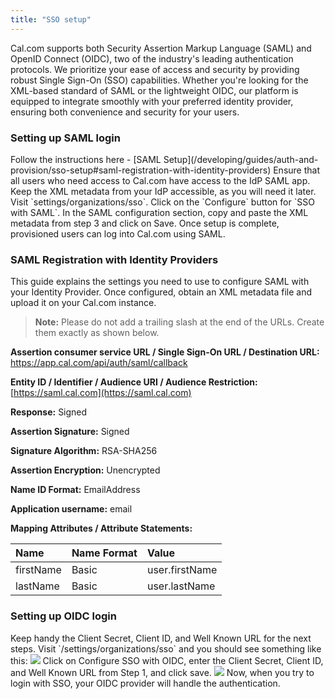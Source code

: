 ```yaml
---
title: "SSO setup"
---
```


Cal.com supports both Security Assertion Markup Language (SAML) and OpenID Connect (OIDC), two of the industry's leading authentication protocols. We prioritize your ease of access and security by providing robust Single Sign-On (SSO) capabilities. Whether you're looking for the XML-based standard of SAML or the lightweight OIDC, our platform is equipped to integrate smoothly with your preferred identity provider, ensuring both convenience and security for your users.

### Setting up SAML login

<Steps>
    <Step title="Create a SAML application with your Identity Provider (IdP)">
        Follow the instructions here - [SAML Setup](/developing/guides/auth-and-provision/sso-setup#saml-registration-with-identity-providers)
    </Step>
    <Step title="Configure access to the IdP SAML app">
        Ensure that all users who need access to Cal.com have access to the IdP SAML app.
    </Step>
    <Step title="Retrieve XML metadata from your IdP">
        Keep the XML metadata from your IdP accessible, as you will need it later.
    </Step>
    <Step title="Log in to your Organization Admin account">
        Visit `settings/organizations/sso`.
    </Step>
    <Step title="Configure SSO with SAML">
        Click on the `Configure` button for `SSO with SAML`.
    </Step>
    <Step title="Paste the XML metadata and Save">
        In the SAML configuration section, copy and paste the XML metadata from step 3 and click on Save.
    </Step>
    <Step title="Your users can now log into Cal using SAML">
        Once setup is complete, provisioned users can log into Cal.com using SAML.
    </Step>
</Steps>

### SAML Registration with Identity Providers

This guide explains the settings you need to use to configure SAML with your Identity Provider. Once configured, obtain an XML metadata file and upload it on your Cal.com instance.

> **Note:** Please do not add a trailing slash at the end of the URLs. Create them exactly as shown below.

**Assertion consumer service URL / Single Sign-On URL / Destination URL:** https://app.cal.com/api/auth/saml/callback

**Entity ID / Identifier / Audience URI / Audience Restriction:** [https://saml.cal.com](https://saml.cal.com)

**Response:** Signed

**Assertion Signature:** Signed

**Signature Algorithm:** RSA-SHA256

**Assertion Encryption:** Unencrypted

**Name ID Format:** EmailAddress

**Application username:** email

**Mapping Attributes / Attribute Statements:**

| Name      | Name Format | Value          |
|:----------|:------------|:---------------|
| firstName | Basic       | user.firstName |
| lastName  | Basic       | user.lastName  |

### Setting up OIDC login

<Steps>
    <Step title="Gather necessary credentials">
        Keep handy the Client Secret, Client ID, and Well Known URL for the next steps.
    </Step>
    <Step title="Log in and go to Organization SSO Settings">
        Visit `/settings/organizations/sso` and you should see something like this:
        <img src="/images/i1600x900-8ufcUyCOVwV6_hdudno.png" />
    </Step>
    <Step title="Configure SSO with OIDC">
        Click on Configure SSO with OIDC, enter the Client Secret, Client ID, and Well Known URL from Step 1, and click save.
        <img src="/images/i1600x900-GN1NLgrcf5r4_tmhni3.png" />
    </Step>
    <Step title="Complete OIDC setup">
        Now, when you try to login with SSO, your OIDC provider will handle the authentication.
    </Step>
</Steps>
